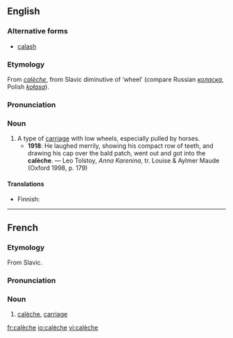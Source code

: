 ==English==
===Alternative forms===
*[[calash]]

===Etymology===
From {{F.}} ''[[#French|calèche]]'', from Slavic diminutive of ‘wheel’ (compare Russian ''[[коласка]]'', Polish ''[[kołasa]]'').

===Pronunciation===
{{IPA|/kəˈlɛʃ/}}

===Noun===
{{en-noun}}

# A type of [[carriage]] with low wheels, especially pulled by horses.
#*'''1918''': He laughed merrily, showing his compact row of teeth, and drawing his cap over the bald patch, went out and got into the '''calèche'''. — Leo Tolstoy, ''Anna Karenina'', tr. Louise & Aylmer Maude (Oxford 1998, p. 179)

====Translations====
{{trans-top|type of carriage}}
*Finnish: {{t|fi|kiesit}} {{p}}
{{trans-mid}}
{{trans-bottom}}

----

==French==
===Etymology===
From Slavic.

===Pronunciation===
{{IPA|/kalɛʃ/}}

===Noun===
{{fr-noun|f}}

# [[#English|calèche]], [[carriage]]

[[fr:calèche]]
[[io:calèche]]
[[vi:calèche]]